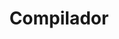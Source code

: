 ---
title: "Compilador"
description: "Un compilador diseñado para procesar código."
url: "https://example.com"
techStack: ["Java", "ANTLR", "LLVM"]
tags: ["Compilador", "Software"]
image: "/images/compilador.png"
slug: "com"
---